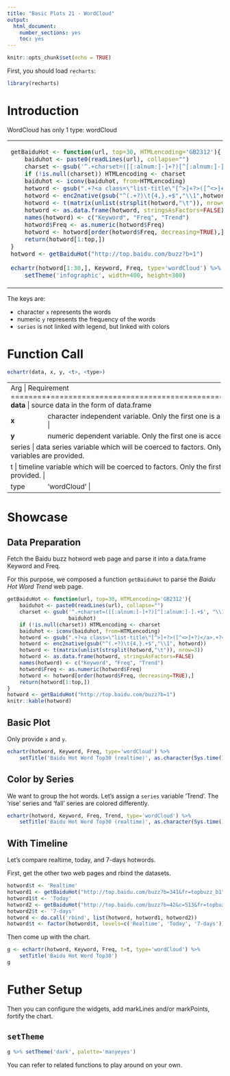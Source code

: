 ```yaml
---
title: "Basic Plots 21 - WordCloud"
output: 
  html_document: 
    number_sections: yes
    toc: yes
---
```


```r
knitr::opts_chunk$set(echo = TRUE)
```

First, you should load `recharts`:
```r
library(recharts)
```

# Introduction

WordCloud has only 1 type: wordCloud

<table id='intro'>
<tr><td>
```r
getBaiduHot <- function(url, top=30, HTMLencoding='GB2312'){
    baiduhot <- paste0(readLines(url), collapse="")
    charset <- gsub('^.+charset=([[:alnum:]-]+?)[^[:alnum:]-].+$', "\\1", baiduhot)
    if (!is.null(charset)) HTMLencoding <- charset
    baiduhot <- iconv(baiduhot, from=HTMLencoding)
    hotword <- gsub(".+?<a class=\"list-title\"[^>]+?>([^<>]+?)</a>.+?<span class=\"icon-(rise|fair|fall)\">(\\d+?)</span>.+?","\\1\t\\3\t\\2\t", baiduhot)
    hotword <- enc2native(gsub("^(.+?)\t{4,}.+$","\\1",hotword))
    hotword <- t(matrix(unlist(strsplit(hotword,"\t")), nrow=3))
    hotword <- as.data.frame(hotword, stringsAsFactors=FALSE)
    names(hotword) <- c("Keyword", "Freq", "Trend")
    hotword$Freq <- as.numeric(hotword$Freq)
    hotword <- hotword[order(hotword$Freq, decreasing=TRUE),]
    return(hotword[1:top,])
}
hotword <- getBaiduHot("http://top.baidu.com/buzz?b=1")

echartr(hotword[1:30,], Keyword, Freq, type='wordCloud') %>% 
    setTheme('infographic', width=400, height=300)
```
</td>
<td>
</table>

The keys are:

- character `x` represents the words
- numeric `y` represents the frequency of the words
- `series` is not linked with legend, but linked with colors

# Function Call

```r
echartr(data, x, y, <t>, <type>)
```

+--------+--------------------------------------------------------------------+
| Arg    |  Requirement                                                       |
+========+====================================================================+
| **data** | source data in the form of data.frame                            |
+--------+--------------------------------------------------------------------+
| **x**  | character independent variable. Only the first one is accepted if multiple variables are provided. |
+--------+--------------------------------------------------------------------+
| **y**  | numeric dependent variable. Only the first one is accepted. |
+--------+--------------------------------------------------------------------+
| series | data series variable which will be coerced to factors. Only the first one is accepted if multiple variables are provided. |
+---------+--------------------------------------------------------------------+
|  t     | timeline variable which will be coerced to factors. Only the first one is accepted if multiple variables are provided. |
+--------+--------------------------------------------------------------------+
| type   | 'wordCloud' |
+--------+--------------------------------------------------------------------+


# Showcase

## Data Preparation

Fetch the Baidu buzz hotword web page and parse it into a data.frame Keyword and Freq.

For this purpose, we composed a function `getBaiduHot` to parse the _Baidu Hot Word Trend_ web page.

```r
getBaiduHot <- function(url, top=30, HTMLencoding='GB2312'){
    baiduhot <- paste0(readLines(url), collapse="")
    charset <- gsub('^.+charset=([[:alnum:]-]+?)[^[:alnum:]-].+$', "\\1", 
                    baiduhot)
    if (!is.null(charset)) HTMLencoding <- charset
    baiduhot <- iconv(baiduhot, from=HTMLencoding)
    hotword <- gsub(".+?<a class=\"list-title\"[^>]+?>([^<>]+?)</a>.+?<span class=\"icon-(rise|fair|fall)\">(\\d+?)</span>.+?","\\1\t\\3\t\\2\t", baiduhot)
    hotword <- enc2native(gsub("^(.+?)\t{4,}.+$","\\1", hotword))
    hotword <- t(matrix(unlist(strsplit(hotword,"\t")), nrow=3))
    hotword <- as.data.frame(hotword, stringsAsFactors=FALSE)
    names(hotword) <- c("Keyword", "Freq", "Trend")
    hotword$Freq <- as.numeric(hotword$Freq)
    hotword <- hotword[order(hotword$Freq, decreasing=TRUE),]
    return(hotword[1:top,])
}
hotword <- getBaiduHot("http://top.baidu.com/buzz?b=1")
knitr::kable(hotword)
```

## Basic Plot

Only provide `x` and `y`.

```r
echartr(hotword, Keyword, Freq, type='wordCloud') %>% 
    setTitle('Baidu Hot Word Top30 (realtime)', as.character(Sys.time()))
```

## Color by Series

We want to group the hot words. Let's assign a `series` variable 'Trend'. The 'rise' series and 'fall' series are colored differently.

```r
echartr(hotword, Keyword, Freq, Trend, type='wordCloud') %>% 
    setTitle('Baidu Hot Word Top30 (realtime)', as.character(Sys.time()))
```

## With Timeline

Let's compare realtime, today, and 7-days hotwords.

First, get the other two web pages and rbind the datasets.

```r
hotword$t <- 'Realtime'
hotword1 <- getBaiduHot("http://top.baidu.com/buzz?b=341&fr=topbuzz_b1")
hotword1$t <- 'Today'
hotword2 <- getBaiduHot("http://top.baidu.com/buzz?b=42&c=513&fr=topbuzz_b341")
hotword2$t <- '7-days'
hotword <- do.call('rbind', list(hotword, hotword1, hotword2))
hotword$t <- factor(hotword$t, levels=c('Realtime', 'Today', '7-days'))
```

Then come up with the chart.

```r
g <- echartr(hotword, Keyword, Freq, t=t, type='wordCloud') %>% 
    setTitle('Baidu Hot Word Top30')
g
```

# Futher Setup

Then you can configure the widgets, add markLines and/or markPoints, fortify the chart.

## `setTheme`

```r
g %>% setTheme('dark', palette='manyeyes')
```

You can refer to related functions to play around on your own.

